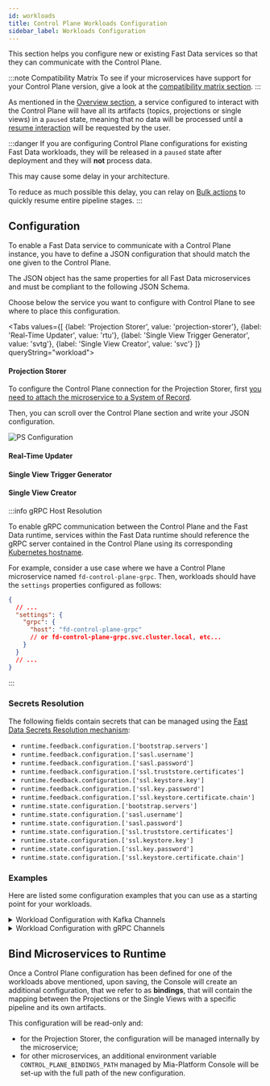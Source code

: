 ```yaml
---
id: workloads
title: Control Plane Workloads Configuration
sidebar_label: Workloads Configuration
---
```



This section helps you configure new or existing Fast Data services so that they can communicate with the Control Plane.

:::note Compatibility Matrix
To see if your microservices have support for your Control Plane version, give a look at the [compatibility matrix section](/fast_data/runtime_management/compatibility_matrix.md).
:::

As mentioned in the [Overview section](/fast_data/runtime_management/overview.mdx#workload), a service configured
to interact with the Control Plane will have all its artifacts (topics, projections or single views) in a `paused` state,
meaning that no data will be processed until a [resume interaction](/fast_data/runtime_management/control_plane_frontend.mdx#pause-and-resume) will be requested by the user.

:::danger
If you are configuring Control Plane configurations for existing Fast Data workloads, they will be released in a 
`paused` state after deployment and they will __not__ process data.

This may cause some delay in your architecture.

To reduce as much possible this delay, you can relay on [Bulk actions](/fast_data/runtime_management/control_plane_frontend.mdx#bulk-actions) to quickly resume entire pipeline stages.
:::

## Configuration

To enable a Fast Data service to communicate with a Control Plane instance, you have to define a JSON configuration that should
match the one given to the Control Plane.

The JSON object has the same properties for all Fast Data microservices and must be compliant to the following JSON Schema.

<SchemaViewer schema={ControlPlaneSchema} />

Choose below the service you want to configure with Control Plane to see where to place this configuration.

<Tabs values={[
    {label: 'Projection Storer', value: 'projection-storer'},
    {label: 'Real-Time Updater', value: 'rtu'},
    {label: 'Single View Trigger Generator', value: 'svtg'},
    {label: 'Single View Creator', value: 'svc'}
]} queryString="workload">

<TabItem value="projection-storer">

#### Projection Storer

To configure the Control Plane connection for the Projection Storer, first [you need to attach the microservice to a System of Record](/fast_data/configuration/projection_storer.md#attach-to-system-of-record).

Then, you can scroll over the Control Plane section and write your JSON configuration.

![PS Configuration](img/ps_configuration.png)

</TabItem>
<TabItem value="rtu">

#### Real-Time Updater
<JSWorkloadSnippet/>
</TabItem>

<TabItem value="svtg">

#### Single View Trigger Generator
<JSWorkloadSnippet/>
</TabItem>

<TabItem value="svc">

#### Single View Creator
<JSWorkloadSnippet/>

</TabItem>
</Tabs>

:::info gRPC Host Resolution

To enable gRPC communication between the Control Plane and the Fast Data runtime, services within the Fast Data runtime should reference
the gRPC server contained in the Control Plane using its corresponding [Kubernetes hostname](https://kubernetes.io/docs/concepts/services-networking/dns-pod-service/).

For example, consider a use case where we have a Control Plane microservice named `fd-control-plane-grpc`.
Then, workloads should have the `settings` properties configured as follows:

```json
{
  // ...
  "settings": {
    "grpc": {
      "host": "fd-control-plane-grpc" 
      // or fd-control-plane-grpc.svc.cluster.local, etc...
    }
  }
  // ...
}
```

:::

### Secrets Resolution

The following fields contain secrets that can be managed using the [Fast Data Secrets Resolution mechanism](/fast_data/secrets_resolution.md):

- `runtime.feedback.configuration.['bootstrap.servers']`
- `runtime.feedback.configuration.['sasl.username']`
- `runtime.feedback.configuration.['sasl.password']`
- `runtime.feedback.configuration.['ssl.truststore.certificates']`
- `runtime.feedback.configuration.['ssl.keystore.key']`
- `runtime.feedback.configuration.['ssl.key.password']`
- `runtime.feedback.configuration.['ssl.keystore.certificate.chain']`
- `runtime.state.configuration.['bootstrap.servers']`
- `runtime.state.configuration.['sasl.username']`
- `runtime.state.configuration.['sasl.password']`
- `runtime.state.configuration.['ssl.truststore.certificates']`
- `runtime.state.configuration.['ssl.keystore.key']`
- `runtime.state.configuration.['ssl.key.password']`
- `runtime.state.configuration.['ssl.keystore.certificate.chain']`

### Examples

Here are listed some configuration examples that you can use as a starting point for your workloads.

<details>
<summary>Workload Configuration with Kafka Channels</summary>
<p>

```json
{
    "controller": {
      "type": "kafka",
      "channel": "actionTopic",
      "configuration": {
        "bootstrap.servers": "localhost:9092",
        "client.id": "test-factory",
        "sasl.mechanism": "plain",
        "group.id": "groupId",
        "ssl.enabled": false
      }
    },
    "feedback": {
      "type": "kafka",
      "configuration": {
        "bootstrap.servers": "localhost:9092",
        "client.id": "test-factory",
        "sasl.mechanism": "plain",
        "heartbeat.ms": 2500,
        "ssl.enabled": false
      },
      "channel": "heartbeatTopic"
    }
}
```

</p>
</details>

<details>
<summary>Workload Configuration with gRPC Channels</summary>
<p>

```json
{
  "controller": {
    "type": "grpc"
  },
  "feedback": {
    "type": "grpc"
  },
  "settings": {
    "grpc": {
      "host": "fd-control-plane"
    }
  }
}
```

</p>
</details>

## Bind Microservices to Runtime

Once a Control Plane configuration has been defined for one of the workloads above mentioned, upon saving,
the Console will create an additional configuration, that we refer to as **bindings**, that will contain 
the mapping between the Projections or the Single Views with a specific pipeline and its own artifacts.

This configuration will be read-only and:

- for the Projection Storer, the configuration will be managed internally by the microservice;
- for other microservices, an additional environment variable `CONTROL_PLANE_BINDINGS_PATH` managed by
  Mia-Platform Console will be set-up with the full path of the new configuration.   


